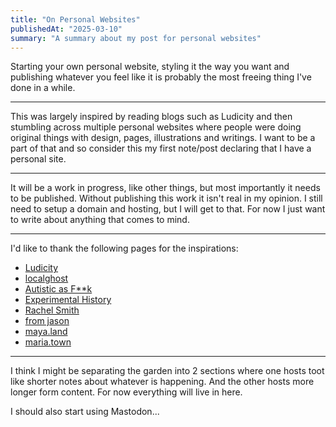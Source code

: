 ```yaml
---
title: "On Personal Websites"
publishedAt: "2025-03-10"
summary: "A summary about my post for personal websites"
---
```


Starting your own personal website, styling it the way you want
and publishing whatever you feel like it is probably the most freeing thing I've done in a while.

---

This was largely inspired by reading blogs such as Ludicity and then stumbling across multiple
personal websites where people were doing original things with design, pages, illustrations and writings.
I want to be a part of that and so consider this my first note/post declaring that I have a personal site.

---

It will be a work in progress, like other things, but most importantly it needs to be published. Without
publishing this work it isn't real in my opinion. I still need to setup a domain and hosting, but I will get to that.
For now I just want to write about anything that comes to mind.

---

I'd like to thank the following pages for the inspirations:

- [Ludicity](https://ludic.mataroa.blog/)
- [localghost](https://localghost.dev/)
- [Autistic as F\*\*k](https://www.autisticasfxxk.com/)
- [Experimental History](https://www.experimental-history.com/)
- [Rachel Smith](https://rachsmith.com/)
- [from jason](https://www.fromjason.xyz/)
- [maya.land](https://maya.land/)
- [maria.town](https://maria.town/)

---

I think I might be separating the garden into 2 sections where one hosts toot like shorter notes about whatever is happening.
And the other hosts more longer form content. For now everything will live in here.

I should also start using Mastodon...

